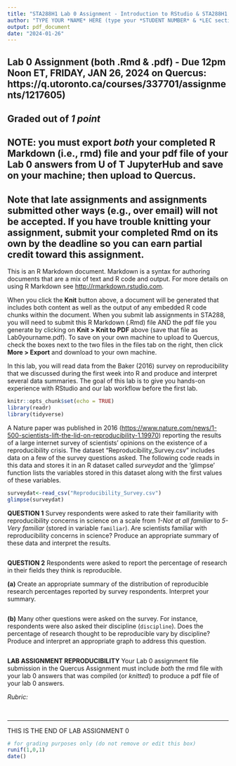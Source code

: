 ```yaml
---
title: "STA288H1 Lab 0 Assignment - Introduction to RStudio & STA288H1 Labs"
author: "TYPE YOUR *NAME* HERE (type your *STUDENT NUMBER* & *LEC section* here)"
output: pdf_document
date: "2024-01-26"
---
```

## Lab 0 Assignment (both .Rmd & .pdf) - Due 12pm Noon ET, FRIDAY, JAN 26, 2024 on Quercus: https://q.utoronto.ca/courses/337701/assignments/1217605)


## Graded out of *1 point* 
## NOTE: you must export *both* your completed R Markdown (i.e., rmd) file and your pdf file of your Lab 0 answers from U of T JupyterHub and save on your machine; then upload to Quercus.

## Note that late assignments and assignments submitted other ways (e.g., over email) will not be accepted. If you have trouble knitting your assignment, submit your completed Rmd on its own by the deadline so you can earn partial credit toward this assignment.

This is an R Markdown document. Markdown is a syntax for authoring documents that are a mix of text and R code and output. For more details on using R Markdown see <http://rmarkdown.rstudio.com>.

When you click the **Knit** button above, a document will be generated that includes both content as well as the output of any embedded R code chunks within the document. When you submit lab assignments in STA288, you will need to submit this R Markdown (.Rmd) file AND the pdf file you generate by clicking on **Knit > Knit to PDF** above (save that file as Lab0yourname.pdf). To save on your own machine to upload to Quercus, check the boxes next to the two files in the files tab on the right, then click **More > Export** and download to your own machine.

In this lab, you will read data from the Baker (2016) survey on reproducibility that we discussed during the first week into R and produce and interpret several data summaries. The goal of this lab is to give you hands-on experience with RStudio and our lab workflow before the first lab. 

```r
knitr::opts_chunk$set(echo = TRUE)
library(readr)
library(tidyverse)
```

A Nature paper was published in 2016  (<https://www.nature.com/news/1-500-scientists-lift-the-lid-on-reproducibility-1.19970>) reporting the results of a large internet survey of scientists' opinions on the existence of a reproducibility crisis. The dataset "Reproducibility_Survey.csv" includes data on a few of the survey questions asked. The following code reads in this data and stores it in an R dataset called *surveydat* and the 'glimpse' function lists the variables stored in this dataset along with the first values of these variables.

```r
surveydat<-read_csv("Reproducibility_Survey.csv")
glimpse(surveydat)
```


**QUESTION 1** Survey respondents were asked to rate their familiarity with reproducibility concerns in science on a scale from *1-Not at all familiar* to *5-Very familiar* (stored in variable `familiar`). Are scientists familiar with reproducibility concerns in science? Produce an appropriate summary of these data and interpret the results. 

```r

```




**QUESTION 2** Respondents were asked to report the percentage of research in their fields they think is reproducible. 

**(a)** Create an appropriate summary of the distribution of reproducible research percentages reported by survey respondents. Interpret your summary.

```r

```


**(b)** Many other questions were asked on the survey. For instance, respondents were also asked their discipline (`discipline`). Does the percentage of research thought to be reproducible vary by discipline? Produce and interpret an appropriate graph to address this question. 

```r

```



**LAB ASSIGNMENT REPRODUCIBILITY** 
Your Lab 0 assignment file submission in the Quercus Assignment must include *both* the rmd file with your lab 0 answers that was compiled (or *knitted*) to produce a pdf file of your lab 0 answers. 

*Rubric:*
\begin{itemize}
\item 0/1 point - submitted rmd file did not produce submitted pdf file
\item 0.5/1 point - one of rmd or pdf file missing
\item 1/1 point - both your pdf file and rmd file used to produce your pdf file submitted
\end{itemize}
\

____________________________________________________________
THIS IS THE END OF LAB ASSIGNMENT 0
```r
# for grading purposes only (do not remove or edit this box)
runif(1,0,1)
date()
```
